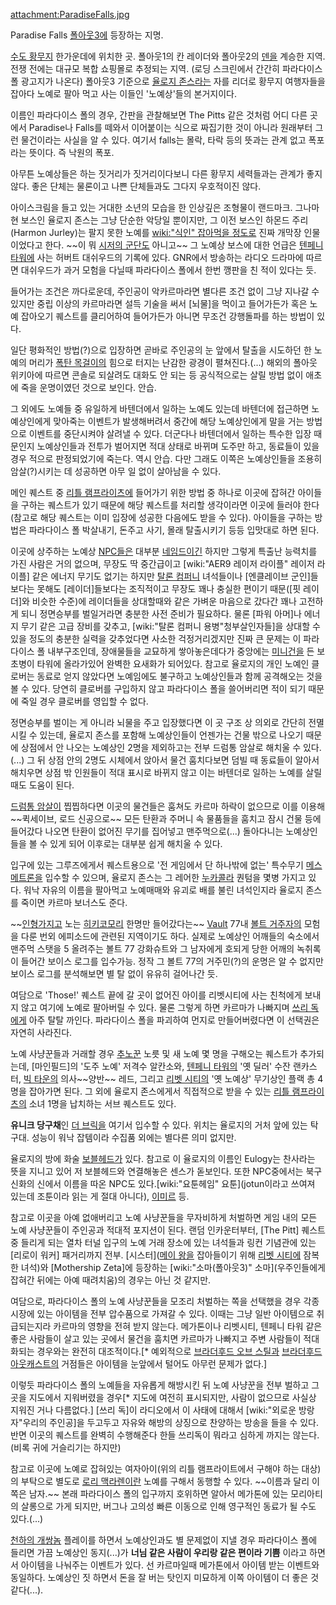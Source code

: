 attachment:ParadiseFalls.jpg

Paradise Falls
[[폴아웃3]]에 등장하는 지명.

[[수도 황무지]] 한가운데에 위치한 곳. 폴아웃1의 칸 레이더와 폴아웃2의 [[덴]]을 계승한 지역. 전쟁 전에는 대규모 복합 쇼핑몰로 추정되는 지역. (로딩 스크린에서 간간히 파라다이스 폴 광고지가 나온다) 폴아웃3 기준으로 [[율로지 존스]]라는 자를 리더로 황무지 여행자들을 잡아다 노예로 팔아 먹고 사는 이들인 '노예상'들의 본거지이다.

이름인 파라다이스 폴의 경우, 간판을 관찰해보면 The Pitts 같은 것처럼 어디 다른 곳에서 Paradise나 Falls를 떼와서 이어붙이는 식으로 짜집기한 것이 아니라 원래부터 그런 물건이라는 사실을 알 수 있다. 여기서 falls는 몰락, 타락 등의 뜻과는 관계 없고 폭포라는 뜻이다. 즉 낙원의 폭포.

아무튼 노예상들은 하는 짓거리가 짓거리이다보니 다른 황무지 세력들과는 관계가 좋지 않다. 좋은 단체는 물론이고 나쁜 단체들과도 그다지 우호적이진 않다.

아이스크림을 들고 있는 거대한 소년의 모습을 한 인상깊은 조형물이 랜드마크. 그나마 현 보스인 율로지 존스는 그냥 단순한 악당일 뿐이지만, 그 이전 보스인 하몬드 주리(Harmon Jurley)는 팔지 못한 노예를 [[wiki:"식인" 잡아먹을 정도]]로 진짜 개막장 인물이었다고 한다. ~~이 뭐 [[시저의 군단]]도 아니고~~ 그 노예상 보스에 대한 언급은 [[텐페니 타워]]에 사는 허버트 대쉬우드의 기록에 있다. GNR에서 방송하는 라디오 드라마에 따르면 대쉬우드가 과거 모험을 다닐때 파라다이스 폴에서 한번 깽판을 친 적이 있다는 듯.

들어가는 조건은 까다로운데, 주인공이 악카르마라면 별다른 조건 없이 그냥 지나갈 수 있지만 중립 이상의 카르마라면 설득 기술을 써서 [뇌물]을 먹이고 들어가든가 혹은 노예 잡아오기 퀘스트를 클리어하여 들어가든가 아니면 무조건 강행돌파를 하는 방법이 있다.

일단 평화적인 방법(?)으로 입장하면 곧바로 주인공의 눈 앞에서 탈출을 시도하던 한 노예의 머리가 [[폭탄 목걸이]]의 힘으로 터지는 난감한 광경이 펼쳐진다.(…) 해외의 폴아웃 위키아에 따르면 콘솔로 되살려도 대화도 안 되는 등 공식적으로는 살릴 방법 없이 애초에 죽을 운명이였던 것으로 보인다. 안습.

그 외에도 노예들 중 유일하게 바텐더에서 일하는 노예도 있는데 바텐더에 접근하면 노예상인에게 맞아죽는 이벤트가 발생해버려서 중간에 해당 노예상인에게 말을 거는 방법으로 이벤트를 중단시켜야 살려낼 수 있다. 더군다나 바텐더에서 일하는 특수한 입장 때문인지 노예상인들과 전투가 벌어지면 적대 상태로 바뀌며 도주만 하고, 동료들이 있을 경우 적으로 판정되었기에 죽는다. 역시 안습. 다만 그래도 이쪽은 노예상인들을 조용히 암살(?)시키는 데 성공하면 아무 일 없이 살아남을 수 있다.

메인 퀘스트 중 [[리틀 램프라이츠]]에 들어가기 위한 방법 중 하나로 이곳에 잡혀간 아이들을 구하는 퀘스트가 있기 때문에 해당 퀘스트를 처리할 생각이라면 이곳에 들러야 한다(참고로 해당 퀘스트는 이미 입장에 성공한 다음에도 받을 수 있다). 아이들을 구하는 방법은 파라다이스 폴 박살내기, 돈주고 사기, 몰래 탈출시키기 등등 입맛대로 하면 된다.

이곳에 상주하는 노예상 [[NPC]]들은 대부분 [[네임드]]이긴 하지만 그렇게 특출난 능력치를 가진 사람은 거의 없으며, 무장도 딱 중간급이고 [wiki:"AER9 레이저 라이플" 레이저 라이플] 같은 에너지 무기도 없기는 하지만 [[탈론 컴퍼니]] 녀석들이나 [엔클레이브 군인]들보다는 못해도 [레이더]들보다는 조직적이고 무장도 꽤나 충실한 편이기 때문([핏 레이더]와 비슷한 수준)에 레이더들을 상대할때와 같은 가벼운 마음으로 갔다간 꽤나 고전하게 되니 정면승부를 벌일거라면 충분한 사전 준비가 필요하다. 물론 [파워 아머]나 에너지 무기 같은 고급 장비를 갖추고, [wiki:"탈론 컴퍼니 용병"청부살인자들]을 상대할 수 있을 정도의 충분한 실력을 갖추었다면 사소한 걱정거리겠지만 진짜 큰 문제는 이 파라다이스 폴 내부구조인데, 장애물들을 교묘하게 쌓아놓은데다가 중앙에는 [[미니건]]을 든 보초병이 타워에 올라가있어 완벽한 요새화가 되어있다. 참고로 율로지의 개인 노예인 클로버는 동료로 얻지 않았다면 노예임에도 불구하고 노예상인들과 함께 공격해오는 것을 볼 수 있다. 당연히 클로버를 구입하지 않고 파라다이스 폴을 쓸어버리면 적이 되기 때문에 죽일 경우 클로버를 영입할 수 없다.

정면승부를 벌이는 게 아니라 뇌물을 주고 입장했다면 이 곳 구조 상 의외로 간단히 전멸시킬 수 있는데, 율로지 존스를 포함해 노예상인들이 언젠가는 건물 밖으로 나오기 때문에 상점에서 안 나오는 노예상인 2명을 제외하고는 전부 드럼통 암살로 해치울 수 있다.(...) 그 뒤 상점 안의 2명도 시체에서 앉아서 물건 훔치다보면 덤빌 때 동료들이 알아서 해치우면 상점 밖 인원들이 적대 표시로 바뀌지 않고 이는 바텐더로 일하는 노예를 살릴 때도 도움이 된다.

[[드럼통 암살]]이 찝찝하다면 이곳의 물건들은 훔쳐도 카르마 하락이 없으므로 이를 이용해 ~~퀵세이브, 로드 신공으로~~ 모든 탄환과 주머니 속 물품들을 훔치고 잠시 건물 등에 들어갔다 나오면 탄환이 없어진 무기를 집어넣고 맨주먹으로(...) 돌아다니는 노예상인들을 볼 수 있게 되어 이후로는 대부분 쉽게 해치울 수 있다.

입구에 있는 그루즈에게서 퀘스트용으로 '전 게임에서 단 하나밖에 없는' 특수무기 [[메스메트론]]을 입수할 수 있으며, 율로지 존스는 그 레어한 [[누카콜라]] 퀀텀을 몇병 가지고 있다. 워낙 자유의 이름을 팔아먹고 노예매매와 유괴로 배를 불린 녀석인지라 율로지 존스를 죽이면 카르마 보너스도 준다.

~~[[인형]]가지고 노는 [[히키코모리]] 한명만 들어갔다는~~ [[Vault]] 77내 [[볼트 거주자]]의 모험을 다룬 번외 에피소드에 관련된 지역이기도 하다. 실제로 노예상인 어깨들의 숙소에서 맨주먹 스탯을 5 올려주는 볼트 77 강화슈트와 그 남자에게 호되게 당한 어깨의 녹취록이 들어간 보이스 로그를 입수가능. 정작 그 볼트 77의 거주민(?)의 운명은 알 수 없지만 보이스 로그를 분석해보면 별 탈 없이 유유히 걸어나간 듯.

여담으로 'Those!' 퀘스트 끝에 갈 곳이 없어진 아이를 리벳시티에 사는 친척에게 보내지 않고 여기에 노예로 팔아버릴 수 있다. 물론 그렇게 하면 카르마가 나빠지며 [[쓰리 독]]에게 아주 탈탈 까인다. 파라다이스 폴을 파괴하여 먼지로 만들어버렸다면 이 선택권은 자연히 사라진다. 

노예 사냥꾼들과 거래할 경우 [[추노]]꾼 노릇 및 새 노예 몇 명을 구해오는 퀘스트가 추가되는데, [마인필드]의 '도주 노예' 저격수 알칸소와, [[텐페니 타워]]의 '옛 딜러' 수잔 랜카스터, [[빅 타운]]의 의사~~양반~~ 레드, 그리고 [[리벳 시티]]의 '옛 노예상' 무기상인 플랙 총 4명을 잡아가면 된다. 그 외에 율로지 존스에게서 직접적으로 받을 수 있는 [[리틀 램프라이츠]]의 소녀 1명을 납치하는 서브 퀘스트도 있다. 

'''유니크 당구채'''인 [[더 브릭]]을 여기서 입수할 수 있다. 위치는 율로지의 거처 앞에 있는 탁구대. 성능이 워낙 잡템이라 수집품 외에는 별다른 의미 없지만.

율로지의 방에 화술 [[보블헤드]]가 있다. 참고로 이 율로지의 이름인 Eulogy는 찬사라는 뜻을 지니고 있어 저 보블헤드와 연결해놓은 센스가 돋보인다. 또한 NPC중에서는 북구 신화의 신에서 이름을 따온 NPC도 있다.[wiki:"요툰헤임" 요툰](jotun이라고 쓰여져 있는데 조툰이라 읽는 게 절대 아니다), [[이미르]] 등.

참고로 이곳을 아예 없애버리고 노예 사냥꾼들을 무자비하게 처벌하면 게임 내의 모든 노예 사냥꾼들이 주인공과 적대적 포지션이 된다. 랜덤 인카운터부터, [The Pitt] 퀘스트 중 들리게 되는 열차 터널 입구의 노예 거래 장소에 있는 녀석들과 링컨 기념관에 있는 [리로이 워커] 패거리까지 전부. [시스터]([[메이 왕]]을 잡아들이기 위해 [[리벳 시티]]에 잠복한 녀석)와 [Mothership Zeta]에 등장하는 [wiki:"소마(폴아웃3)" 소마](우주인들에게 잡혀간 뒤에는 아예 때려치움)의 경우는 아닌 것 같지만.

여담으로, 파라다이스 폴의 노예 사냥꾼들을 모조리 처벌하는 쪽을 선택했을 경우 각종 시장에 있는 아이템을 전부 압수품으로 가져갈 수 있다. 이때는 그냥 일반 아이템으로 취급되는지라 카르마의 영향을 전혀 받지 않는다. 메가톤이나 리벳시티, 텐페니 타워 같은 좋은 사람들이 살고 있는 곳에서 물건을 훔치면 카르마가 나빠지고 주변 사람들이 적대화되는 경우와는 완전히 대조적이다.[* 예외적으로 [[브라더후드 오브 스틸]]과 [[브라더후드 아웃캐스트]]의 거점들은 아이템을 눈앞에서 털어도 아무런 문제가 없다.]

이렇듯 파라다이스 폴의 노예들을 자유롭게 해방시킨 뒤 노예 사냥꾼을 전부 벌하고 그곳을 지도에서 지워버렸을 경우[* 지도에 여전히 표시되지만, 사람이 없으므로 사실상 지워진 거나 다름없다.] [쓰리 독]이 라디오에서 이 사태에 대해서 [wiki:"외로운 방랑자"우리의 주인공]을 두고두고 자유와 해방의 상징으로 찬양하는 방송을 들을 수 있다. 반면 이곳의 퀘스트를 완벽히 수행해준다 한들 쓰리독이 뭐라고 심하게 까지는 않는다.(비록 귀에 거슬리기는 하지만)

참고로 이곳에 노예로 잡혀있는 여자아이(위의 리틀 램프라이트에서 구해야 하는 대상)의 부탁으로 별도로 [[로리 맥라렌]]이란 노예를 구해서 동행할 수 있다. ~~이름과 달리 이쪽은 남자.~~ 본래 파라다이스 폴의 입구까지 호위하면 알아서 메가톤에 있는 모리아티의 살롱으로 가게 되지만, 버그나 고의성 빠른 이동으로 인해 영구적인 동료가 될 수도 있다.(...)

[[천하의 개쌍놈]] 플레이를 하면서 노예상인과도 별 문제없이 지낼 경우 파라다이스 폴에 들리면 가끔 노예상인 동지(...)가 '''너님 같은 사람이 우리랑 같은 편이라 기쁨''' 이라고 하면서 아이템을 나눠주는 이벤트가 있다. 선 카르마일때 메가톤에서 아이템 받는 이벤트와 동일하다. 노예상인 짓 하면서 돈을 잘 버는 탓인지 미묘하게 이쪽 아이템이 더 좋은 것 같다(...).



